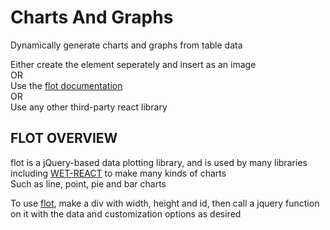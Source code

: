 
<Meta title="Components/ChartsAndGraphs/Intro" />

# Charts And Graphs

Dynamically generate charts and graphs from table data

Either create the element seperately and insert as an image<br/>
OR<br/>
Use the <a href='https://www.flotcharts.org/' target='_blank'>flot documentation</a><br />
OR<br/>
Use any other third-party react library

## FLOT OVERVIEW

flot is a jQuery-based data plotting library, and is used by many libraries including <a href='https://wet-boew.github.io/wet-boew/index-en.html' target='_blank'>WET-REACT</a> to make many kinds of charts <br/>Such as line, point, pie and bar charts

To use <a href='https://www.flotcharts.org/' target='_blank'>flot</a>, make a div with width, height and id, then call a jquery function on it with the data and customization options as desired
